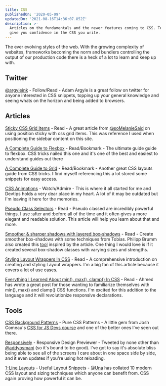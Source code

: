 ```yaml
---
title: CSS
publishedOn: '2020-05-09'
updatedOn: '2021-08-16T14:36:07.852Z'
description: >-
  Articles on the fundamentals and the newer features coming to CSS. Tools that
  give you confidence in the CSS you write.
---
```


The ever evolving styles of the web. With the growing complexity of websites,
frameworks becoming the norm and bundlers controlling the output of our
production code there is a heck of a lot to learn and keep up with.

## Twitter

[@argyleink](https://twitter.com/argyleink) - Follow/Read - Adam Argyle is a
great follow on twitter for anyone interested in CSS snippets, topping up your
general knowledge and seeing whats on the horizon and being added to browsers.

## Articles

[Sticky CSS Grid Items](https://melanie-richards.com/blog/css-grid-sticky/) - Read - A great article from [@soMelanieSaid](https://twitter.com/soMelanieSaid) on using position sticky with css grid items. This was reference I used when positioning the sidebar content on this site.

[A Complete Guide to Flexbox](https://css-tricks.com/snippets/css/a-guide-to-flexbox/) - Read/Bookmark - The ultimate guide guide to flexbox. CSS tricks nailed this one
and it's one of the best and easiest to understand guides out there

[A Complete Guide to Grid](https://css-tricks.com/snippets/css/complete-guide-grid/) - Read/Bookmark - Another great CSS layouts guide from CSS tricks. I find myself
referencing this a lot stored some snippets for easy access.

[CSS Animations](https://www.youtube.com/watch?v=8kK-cA99SA0&list=PLqGj3iMvMa4LvJ8VctoXnPI0dtE40wfid) - Watch/Admire - This is where it all started for me and Devtips holds a very dear
place in my heart. A lot of it may be outdated but I'm leaving it here for the
memories.

[Pseudo Class Selectors](https://css-tricks.com/pseudo-class-selectors/) - Read - Pseudo classed are incredibly powerful things. I use :after and :before
all of the time and it often gives a more elegant and readable solution. This
article will help you learn about that and more.

[Smoother & sharper shadows with layered box-shadows](https://tobiasahlin.com/blog/layered-smooth-box-shadows/) - Read - Create smoother box-shadows with some techniques from Tobias. Philipp
Brumm also created this [tool](https://brumm.af/shadows) inspired by the
article. One thing I would love is if it created several box-shadow classes with
varying sizes and strengths.

[Styling Layout Wrappers In CSS](https://ishadeed.com/article/styling-wrappers-css) - Read - A comprehensive introduction on creating and styling Layout wrappers. I'm
a big fan of this article because it covers a lot of use cases.

[Everything I Learned About min(), max(), clamp() In CSS](https://ishadeed.com/article/css-min-max-clamp/) - Read - Ahmed has wrote a great post for those wanting to familiarize themselves
with min(), max() and clamp() CSS functions. I'm excited for this addition to
the language and it will revolutionize responsive declarations.

## Tools

[CSS Background Patterns](https://www.magicpattern.design/tools/css-backgrounds) - Pure CSS Patterns - A little gem from Josh Comeau's [CSS for JS Devs course](https://css-for-js.dev/) and one of the better ones I've seen out there.

[Responsively](https://responsively.app/) - Responsive Design Previewer - Tweeted by none other than [@addyosmani](https://twitter.com/addyosmani) (so
it's bound to be good). I've got to say it's absolute bliss being able to see
all of the screens I care about in one space side by side, and it even updates
if you're using hot reloading.

[1-Line Layouts](https://1linelayouts.glitch.me/) - Useful Layout Snippets - [@Una](https://twitter.com/Una) has collated 10 modern CSS layout and sizing
techniques which anyone can benefit from. CSS again proving how powerful it can
be.
